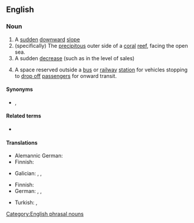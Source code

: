 {{also|dropoff|drop off}}

==English==

===Noun===
{{en-noun|head=[[drop]]-[[off]]}}

# A [[sudden]] [[downward]] [[slope]]
# (specifically) The [[precipitous]] outer side of a [[coral]] [[reef]], facing the open sea.
# A sudden [[decrease]] (such as in the level of sales)
# {{lb|en|especially|_|US}} A space reserved outside a [[bus]] or [[railway]] [[station]] for vehicles stopping to [[drop off]] [[passengers]] for onward transit.

====Synonyms====
* {{sense|space for passenger alighting}} {{l|en|set-down}}, {{l|en|setting-down}}

====Related terms====
* {{l|en|drop off}}

====Translations====
{{trans-top|sudden downward slope}}
* Alemannic German: {{t|gsw|Felli|f}}
* Finnish: {{t+|fi|pudotus}}
{{trans-mid}}
* Galician: {{t+|gl|caída|f}}, {{t|gl|noiro|m}}, {{t|gl|terraplén|m}}
{{trans-bottom}}

{{trans-top|sudden decrease}}
* Finnish: {{t+|fi|pudotus}}
* German: {{t+|de|Abnahme|f}}, {{t+|de|Minderung|f}}, {{t+|de|Rückgang|m}}
{{trans-mid}}
* Turkish: {{t+|tr|azalma}}, {{t+|tr|gerileme}}
{{trans-bottom}}
[[Category:English phrasal nouns]]